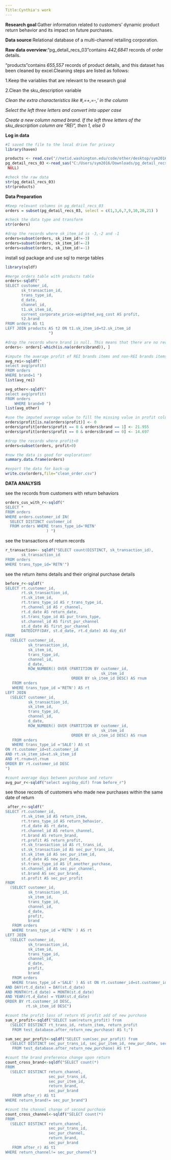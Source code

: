 ---
Title:Cynthia's work
---

**Research goal**:Gather information related to customers' dynamic product return behavior and its impact on future purchases.

**Data source**:Relational database of a multi-channel retailing corporation.

**Raw data overview**:"pg_detail_recs_03"contains *442,6841* records of order details.

"products"contains *655,557* records of product details, and this dataset has been cleaned by excel.Cleaning steps are listed as follows:

1.Keep the variables that are relevant to the research goal

2.Clean the sku_description variable

*Clean the extra characteristics like #,=+,=-,' in the column*

*Select the left three letters and convert into upper case*

*Create a new column named brand. If the left three letters of the sku_description column are "REI", then 1, else 0*



**Log in data**
```{r}
#I saved the file to the local drive for privacy
library(haven)

products <- read.csv("//netid.washington.edu/csde/other/desktop/sym2016/Desktop/pg_sku_recs_cleaned.csv")
pg_detail_recs_03 <-read_sas("C:/Users/sym2016/Downloads/pg_detail_recs_03.sas7bdat", 
 NULL)

#check the raw data
str(pg_detail_recs_03)
str(products)
```


**Data Preparation**
```{r}
#Keep relevant columns in pg_detail_recs_03
orders = subset(pg_detail_recs_03, select = c(1,3,6,7,9,10,20,21) )

#check the data type and transform
str(orders)

#drop the records where sk_item_id is -3,-2 and -1
orders=subset(orders, sk_item_id!=-3)
orders=subset(orders, sk_item_id!=-2)
orders=subset(orders, sk_item_id!=-1)
```

install sql package and use sql to merge tables
```{r}
library(sqldf)
```

```{r}
#merge orders table with products table
orders<-sqldf("
SELECT customer_id,
       sk_transaction_id,
       trans_type_id,
       d_date,
       channel_id,
       t1.sk_item_id,
       current_corporate_price-weighted_avg_cost AS profit,
       t2.brand
FROM orders AS t1
LEFT JOIN products AS t2 ON t1.sk_item_id=t2.sk_item_id
                   ")
```

```{r}
#drop the records where brand is null. This means that there are no records in "products"" to match these records in "orders"
orders<- orders[-which(is.na(orders$brand)), ]
```

```{r}
#impute the average profit of REI brands items and non-REI brands items
avg_rei<-sqldf("
select avg(profit)
FROM orders
WHERE brand=1 ")
list(avg_rei)

avg_other<-sqldf("
select avg(profit)
FROM orders
    WHERE brand=0 ")
list(avg_other)

#use the imputed average value to fill the missing value in profit column according to products' brand
orders$profit[is.na(orders$profit)] <- 0
orders$profit[orders$profit == 0 & orders$brand == 1] <- 21.955
orders$profit[orders$profit == 0 & orders$brand == 0] <- 14.697
```

```{r}
#drop the records where profit<0
orders=subset(orders, profit>0)
```

```{r}
#now the data is good for exploration!
summary.data.frame(orders)
```

```{r}
#export the data for back-up
write.csv(orders,file="clean_order.csv")
```


**DATA ANALYSIS**

see the records from customers with return behaviors
```{r}
orders_cus_with_r<-sqldf("
SELECT *
FROM orders
WHERE orders.customer_id IN(
  SELECT DISTINCT customer_id
  FROM orders WHERE trans_type_id='RETN'
                  ) ")
```

see the transactions of return records
```{r}
r_transaction<- sqldf("SELECT count(DISTINCT, sk_transaction_id),
       sk_transaction_id
FROM orders
WHERE trans_type_id='RETN'")
```

see the return items details and their original purchase details
```{r}
before_r<-sqldf("
SELECT rt.customer_id,
       rt.sk_transaction_id,
       rt.sk_item_id,
       rt.trans_type_id AS r_trans_type_id,
       rt.channel_id AS r_channel,
       rt.d_date AS return_date,
       st.trans_type_id AS pur_trans_type,
       st.channel_id AS first_pur_channel
       st.d_date AS first_pur_channel
       DATEDIFF(DAY, st.d_date, rt.d_date) AS day_dif
FROM
  (SELECT customer_id,
          sk_transaction_id,
          sk_item_id,
          trans_type_id,
          channel_id,
          d_date,
          ROW_NUMBER() OVER (PARTITION BY customer_id,
                                          sk_item_id
                             ORDER BY sk_item_id DESC) AS rnum
   FROM orders
   WHERE trans_type_id ='RETN') AS rt
LEFT JOIN
  (SELECT customer_id,
          sk_transaction_id,
          sk_item_id,
          trans_type_id,
          channel_id,
          d_date,
          ROW_NUMBER() OVER (PARTITION BY customer_id,
                                          sk_item_id
                             ORDER BY sk_item_id DESC) AS rnum
   FROM orders
   WHERE trans_type_id ='SALE') AS st 
ON rt.customer_id=st.customer_id
AND rt.sk_item_id=st.sk_item_id
AND rt.rnum=st.rnum
ORDER BY rt.customer_id DESC
")

#count average days between purchase and return
avg_pur_r<-sqldf("select avg(day_dif) from before_r")

```

see those records of customers who made new purchases within the same date of return
```{r}
 after_r<-sqldf("
SELECT rt.customer_id,
       rt.sk_item_id AS return_item,
       rt.trans_type_id AS return_behavior,
       rt.d_date AS rt_date,
       rt.channel_id AS return_channel,
       rt.brand AS return_brand,
       rt.profit AS return_profit,
       rt.sk_transaction_id AS rt_trans_id,
       st.sk_transaction_id AS sec_pur_trans_id,
       st.sk_item_id AS sec_pur_item_id,
       st.d_date AS new_pur_date,
       st.trans_type_id AS if_another_purchase,
       st.channel_id AS sec_pur_channel,
       st.brand AS sec_pur_brand,
       st.profit AS sec_pur_profit
FROM
  (SELECT customer_id,
          sk_transaction_id,
          sk_item_id,
          trans_type_id,
          channel_id,
          d_date,
          profit,
          brand
   FROM orders
   WHERE trans_type_id ='RETN' ) AS rt
LEFT JOIN
  (SELECT customer_id,
          sk_transaction_id,
          sk_item_id,
          trans_type_id,
          channel_id,
          d_date,
          profit,
          brand
   FROM orders
   WHERE trans_type_id ='SALE' ) AS st ON rt.customer_id=st.customer_id
AND DAY(rt.d_date) = DAY(st.d_date)
AND MONTH(rt.d_date) = MONTH(st.d_date)
AND YEAR(rt.d_date) = YEAR(st.d_date)
ORDER BY rt.customer_id DESC,
         rt.sk_item_id DESC")

#count the profit loss of return VS profit add of new purchase
sum_r_profit<-sqldf("SELECT sum(return_profit) from
  (SELECT DISTINCT rt_trans_id, return_item, return_profit
   FROM test_database.after_return_new_purchase) AS t;")

sum_sec_pur_profit<-sqldf("SELECT sum(sec_pur_profit) from
  (SELECT DISTINCT sec_pur_trans_id, sec_pur_item_id, new_pur_date, sec_pur_profit, if_another_purchase
   FROM test_database.after_return_new_purchase) AS t")

#count the brand preference change upon return
count_cross_brand<-sqldf("SELECT count(*)
FROM
  (SELECT DISTINCT return_channel,
                   sec_pur_trans_id,
                   sec_pur_item_id,
                   return_brand,
                   sec_pur_brand
   FROM after_r) AS t1
WHERE return_brand!= sec_pur_brand")

#count the channel change of second purchase 
count_cross_channel<-sqldf("SELECT count(*)
FROM
  (SELECT DISTINCT return_channel,
                   sec_pur_trans_id,
                   sec_pur_channel,
                   return_brand,
                   sec_pur_brand
   FROM after_r) AS t1
WHERE return_channel!= sec_pur_channel")
```


